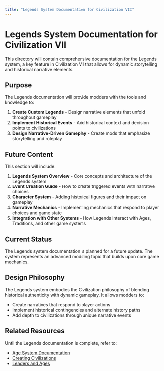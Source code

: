 ```yaml
---
title: "Legends System Documentation for Civilization VII"
---
```


# Legends System Documentation for Civilization VII

This directory will contain comprehensive documentation for the Legends system, a key feature in Civilization VII that allows for dynamic storytelling and historical narrative elements.

## Purpose

The Legends documentation will provide modders with the tools and knowledge to:

1. **Create Custom Legends** - Design narrative elements that unfold throughout gameplay
2. **Implement Historical Events** - Add historical context and decision points to civilizations
3. **Design Narrative-Driven Gameplay** - Create mods that emphasize storytelling and roleplay

## Future Content

This section will include:

1. **Legends System Overview** - Core concepts and architecture of the Legends system
2. **Event Creation Guide** - How to create triggered events with narrative choices
3. **Character System** - Adding historical figures and their impact on gameplay
4. **Narrative Mechanics** - Implementing mechanics that respond to player choices and game state
5. **Integration with Other Systems** - How Legends interact with Ages, Traditions, and other game systems

## Current Status

The Legends system documentation is planned for a future update. The system represents an advanced modding topic that builds upon core game mechanics.

## Design Philosophy

The Legends system embodies the Civilization philosophy of blending historical authenticity with dynamic gameplay. It allows modders to:
- Create narratives that respond to player actions
- Implement historical contingencies and alternate history paths
- Add depth to civilizations through unique narrative events

## Related Resources

Until the Legends documentation is complete, refer to:
- [Age System Documentation](/community/guides/ages/age-modules)
- [Creating Civilizations](/community/guides/typescript/howto/creating-civilizations)
- [Leaders and Ages](/community/guides/typescript/howto/leaders-and-ages) 